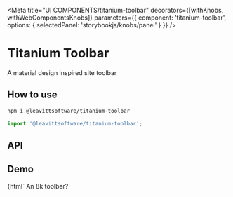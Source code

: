 

<Meta
  title="UI COMPONENTS/titanium-toolbar"
  decorators={[withKnobs, withWebComponentsKnobs]}
  parameters={{ component: 'titanium-toolbar', options: { selectedPanel: 'storybookjs/knobs/panel' } }}
/>

# Titanium Toolbar

A material design inspired site toolbar

## How to use

```bash
npm i @leavittsoftware/titanium-toolbar
```

```js
import '@leavittsoftware/titanium-toolbar';
```

## API

<Props of="titanium-toolbar" />

## Demo

<Preview withToolbar>
  <Story name="Docs" height="100px">
    {html`
      <titanium-toolbar><span main-title>An 8k toolbar?</span></titanium-toolbar>
      <div style="height:120vh"></div>
    `}
  </Story>
</Preview>
